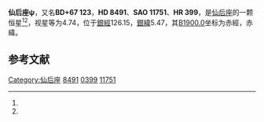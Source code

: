 {{Starbox begin
| name = 仙后座ψ
}}
{{Starbox observe
| epoch = [[J2000.0|J2000.0]]
| constell = [[仙后座|仙后座]]<ref name=SIMBAD>{{cite web
 | url=http://simbad.u-strasbg.fr/simbad/sim-id?Ident=HR+399
 | title=Pulsating variable Star
 | publisher=Centre de Données astronomiques de Strasbourg
 | work=SIMBAD
 | accessdate=2012-07-13
 | archive-date=2016-03-16
 | archive-url=https://web.archive.org/web/20160316200352/http://simbad.u-strasbg.fr/simbad/sim-id?Ident=HR+399
 | dead-url=no
 }}</ref><ref name=DATA>{{cite web
 | url=http://vizier.u-strasbg.fr/viz-bin/VizieR-5?-out.add=.&-source=5050&-corr=PK=HR&-out.max=9999&HR=399
 | title=VizieR Detailed Page
 | accessdate=2012-07-13
 | archive-date=2016-03-05
 | archive-url=https://web.archive.org/web/20160305042339/http://vizier.u-strasbg.fr/viz-bin/VizieR-5?-out.add=.&-source=5050&-corr=PK=HR&-out.max=9999&HR=399
 | dead-url=no
 }}</ref>
| 星官 = 
| ra = {{RA|1|25|56}}<ref name=SIMBAD /><ref name=DATA />
| dec = {{DEC|+68|7|48}}<ref name=SIMBAD /><ref name=DATA />
| appmag_v = 4.74<ref name=SIMBAD /><ref name=DATA />
}}
{{Starbox character
| class = K0III<ref name=SIMBAD /><ref name=DATA />
| b-v = 1.05<ref name=SIMBAD /><ref name=DATA />
| u-b = 0.94<ref name=SIMBAD /><ref name=DATA />
| r-i = 0.52<ref name=SIMBAD /><ref name=DATA />
| variable = 
}}
{{Starbox astrometry
| radial_v = 0.94
| prop_mo_ra = -12
| parallax = 0.013
| p_error = 
}}
{{Starbox catalog
| names =BD+67 123，[[SAO星表|SAO]] 11751，[[HD星表|HD]] 8491，[[HR星表|HR]] 399}}
{{Starbox reference |Simbad=HR+399}}
{{Starbox end}}

'''仙后座ψ'''，又名'''BD+67 123'''，'''HD 8491'''、'''SAO 11751'''、'''HR 399'''，是[[仙后座|仙后座]]的一颗恒星<ref name=SIMBAD /><ref name=DATA />，视星等为4.74，位于[[銀道座標系|銀經]]126.15，[[銀道座標系|銀緯]]5.47，其[[B1900.0|B1900.0]]坐标为赤經{{RA|1|18|51.7}}，赤緯{{DEC|+67|5.47|29}}。

== 参考文献 ==
{{reflist}}

{{star-stub}}

{{仙后座恒星}}
[[Category:仙后座|Category:仙后座]]
[[Category:HD和HDE天體|8491]]
[[Category:HR天體|0399]]
[[Category:SAO天體|11751]]